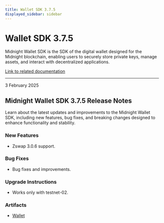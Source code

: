 ```yaml
---
title: Wallet SDK 3.7.5
displayed_sidebar: sidebar
---
```


# Wallet SDK 3.7.5

Midnight Wallet SDK is the SDK of the digital wallet designed for the Midnight blockchain, enabling users to securely store private keys, manage assets, and interact with decentralized applications.

[Link to related documentation](../../learn/introduction/wallets)

---

<div 
  style={{
    marginTop: '0',
    fontSize: '1rem',
    fontWeight: 'normal',
    marginBottom: '0.5rem'
  }}
>
  3 February 2025
</div>

## Midnight Wallet SDK 3.7.5 Release Notes

Learn about the latest updates and improvements to the Midnight Wallet SDK, including new features, bug fixes, and breaking changes designed to enhance functionality and stability.

### New Features  

- Zswap 3.0.6 support.  

### Bug Fixes

- Bug fixes and improvements.  

### Upgrade Instructions 

- Works only with testnet-02.  

### Artifacts

- [Wallet](https://www.npmjs.com/package/@midnight-ntwrk/wallet/v/3.7.5)
